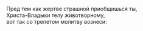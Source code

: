 Пред тем как жертве страшной приобщишься ты,  
Христа-Владыки телу животворному,  
вот так со трепетом молитву вознеси:
